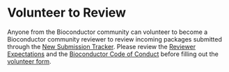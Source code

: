 # Volunteer to Review  {#review-volunteer-chapter}

Anyone from the Bioconductor community can volunteer to become a Bioconductor
community reviewer to review incoming packages submitted through the [New
Submission
Tracker](https://github.com/Bioconductor/Contributions/issues). Please review
the [Reviewer Expectations](http://contributions.bioconductor.org/review-expectation.html#review-expectation) and the [Bioconductor Code of
Conduct](https://bioconductor.org/about/code-of-conduct/) before filling out the
[volunteer form](https://forms.gle/myLWsb7JVVrZa3xM9).
